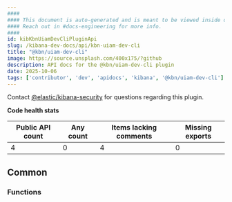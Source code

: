 ```yaml
---
####
#### This document is auto-generated and is meant to be viewed inside our experimental, new docs system.
#### Reach out in #docs-engineering for more info.
####
id: kibKbnUiamDevCliPluginApi
slug: /kibana-dev-docs/api/kbn-uiam-dev-cli
title: "@kbn/uiam-dev-cli"
image: https://source.unsplash.com/400x175/?github
description: API docs for the @kbn/uiam-dev-cli plugin
date: 2025-10-06
tags: ['contributor', 'dev', 'apidocs', 'kibana', '@kbn/uiam-dev-cli']
---
```




Contact [@elastic/kibana-security](https://github.com/orgs/elastic/teams/kibana-security) for questions regarding this plugin.

**Code health stats**

| Public API count  | Any count | Items lacking comments | Missing exports |
|-------------------|-----------|------------------------|-----------------|
| 4 | 0 | 4 | 0 |

## Common

### Functions
<DocDefinitionList data={kbnUiamDevCliObj.common.functions}/>

